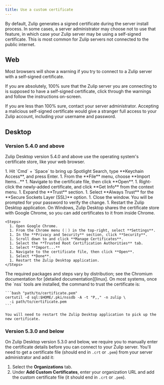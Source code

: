```yaml
---
title: Use a custom certificate
---
```




By default, Zulip generates a signed certificate during the server install
process. In some cases, a server administrator may choose not to use that
feature, in which case your Zulip server may be using a self-signed
certificate. This is most common for Zulip servers not connected to the
public internet.

## Web

Most browsers will show a warning if you try to connect to a Zulip server
with a self-signed certificate.

If you are absolutely, 100% sure that the Zulip server you are connecting to
is supposed to have a self-signed certificate, click through the warnings
and follow the instructions on-screen.

If you are less than 100% sure, contact your server
administrator. Accepting a malicious self-signed certificate would
give a stranger full access to your Zulip account, including your
username and password.

## Desktop

### Version 5.4.0 and above

Zulip Desktop version 5.4.0 and above use the operating system's
certificate store, like your web browser.

<Tabs>
  <TabItem label="macOS">
    <Steps>
      1. Hit `Cmd` + `Space` to bring up Spotlight Search, type **Keychain
         Access**, and press Enter.
      1. From the **File** menu, choose **Import Items...**
      1. Navigate to the certificate file, then click **Open**.
      1. Right-click the newly-added certificate, and click **Get Info** from
         the context menu.
      1. Expand the **Trust** section.
      1. Select **Always Trust** for the **Secure Sockets Layer (SSL)** option.
      1. Close the window.  You will be prompted for your password to verify
         the change.
      1. Restart the Zulip Desktop application.
    </Steps>
  </TabItem>

  <TabItem label="Windows">
    On Windows, Zulip Desktop shares the certificate store with
    Google Chrome, so you can add certificates to it from inside
    Chrome.

    <Steps>
      1. Open Google Chrome.
      1. From the Chrome menu (⋮) in the top-right, select **Settings**.
      1. In the **Privacy and Security** section, click **Security**.
      1. Scroll down to and click **Manage Certificates**.
      1. Select the **Trusted Root Certification Authorities** tab.
      1. Select **Import...**
      1. Navigate to the certificate file, then click **Open**.
      1. Select **Done**.
      1. Restart the Zulip Desktop application.
    </Steps>
  </TabItem>

  <TabItem label="Linux">
    The required packages and steps vary by distribution; see the Chromium
    documentation for [detailed documentation][linux].  On most systems,
    once the `nss` tools are installed, the command to trust the
    certificate is:

    ```bash "path/to/certificate.pem"
    certutil -d sql:$HOME/.pki/nssdb -A -t "P,," -n zulip \
      -i path/to/certificate.pem
    ```

    You will need to restart the Zulip Desktop application to pick up the
    new certificate.
  </TabItem>
</Tabs>

### Version 5.3.0 and below

On Zulip Desktop version 5.3.0 and below, we require you to manually
enter the certificate details before you can connect to your Zulip
server. You'll need to get a certificate file (should end in `.crt` or
`.pem`) from your server administrator and add it:

<FlattenedSteps>
  <DesktopSidebarSettingsMenu />

  1. Select the **Organizations** tab.
  1. Under **Add Custom Certificates**, enter your organization URL and add
     the custom certificate file (it should end in `.crt` or `.pem`).
</FlattenedSteps>

[linux]: https://chromium.googlesource.com/chromium/src.git/+/main/docs/linux/cert_management.md
